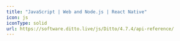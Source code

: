 ---
title: "JavaScript | Web and Node.js | React Native"
icon: js
iconType: solid
url: https://software.ditto.live/js/Ditto/4.7.4/api-reference/
---
